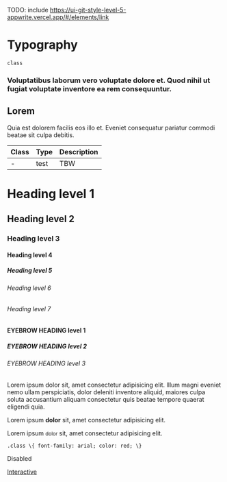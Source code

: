 TODO: include https://ui-git-style-level-5-appwrite.vercel.app/#/elements/link

# Typography

`class`

### Voluptatibus laborum vero voluptate dolore et. Quod nihil ut fugiat voluptate inventore ea rem consequuntur.

## Lorem

Quia est dolorem facilis eos illo et. Eveniet consequatur pariatur commodi beatae sit culpa debitis.

| Class | Type | Description |
| ----- | ---- | ----------- |
| -     | test | TBW         |

<Preview vertical>
<h1 class="heading-level-1">Heading level 1</h1>
<h2 class="heading-level-2">Heading level 2</h2>
<h3 class="heading-level-3">Heading level 3</h3>
<h4 class="heading-level-4">Heading level 4</h4>
<h5 class="heading-level-5">Heading level 5</h5>
<h6 class="heading-level-6">Heading level 6</h6>
<h6 class="heading-level-7">Heading level 7</h6>
<h4 class="eyebrow-heading-1">EYEBROW HEADING level 1</h4>
<h5 class="eyebrow-heading-2">EYEBROW HEADING level 2</h5>
<h6 class="eyebrow-heading-3">EYEBROW HEADING level 3</h6>
<p>Lorem ipsum dolor sit, amet consectetur adipisicing elit. Illum magni eveniet
  nemo ullam perspiciatis, dolor deleniti inventore aliquid, maiores culpa
  soluta accusantium aliquam consectetur quis beatae tempore quaerat eligendi
  quia.</p>
<p>Lorem ipsum <b>dolor</b> sit, <span class="u-bold">amet</span> consectetur
  adipisicing elit.</p>
<p>Lorem ipsum <small>dolor</small> sit,
  <span class="u-small">amet</span> consectetur adipisicing elit.</p>
<code>.class \{ font-family: arial; color: red; \}</code>
<p class="u-disabled">Disabled</p>
<a href="#" class="link">
  <span class="text">Interactive</span>
</a>

</Preview>
